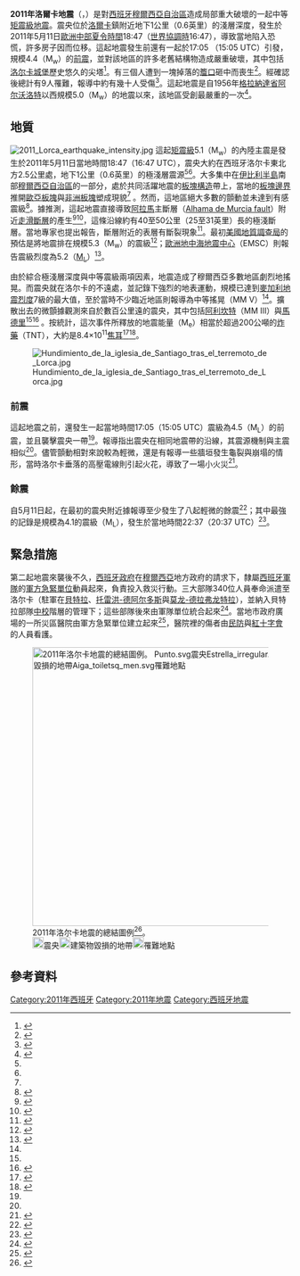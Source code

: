 {{noteTA
|T=zh-cn:2011年洛尔卡地震; zh-tw:2011年羅卡地震; zh-hk:2011年洛爾卡地震;
|G1=Unit
|G2=Earthquake
|1=zh-cn:洛尔卡; zh-tw:羅卡; zh-hk:洛爾卡;
|2=zh-cn:地震中心; zh-tw:地震中心; zh-hk:地震中心;
}}
{{Infobox earthquake
|title              = 2011年洛爾卡地震<br /><small>''Terremoto de Lorca de 2011''</small>
|image              = Lorca earthquake.jpg
|image alt          = 
|image name         = 
|imagecaption       = 洛爾卡車站遭到地震破壞
|map                = Localización de Lorca.svg
|map alt            = 
|map_caption        = 洛爾卡在穆爾西亞自治區的行政範圍
|map2 =  {{Location map+|Spain|width=250|float=center|border=none|caption=<center>震央位置圖</center>
|places={{Location map~|Spain|lat=37.699|long=-1.673|mark=Bullseye1.png|marksize=20|position=top}}{{Location map~|Spain|lat=40.383|long=-3.717|position=top|mark=Green pog.svg|label=馬德里}}{{Location map~|Spain|lat=37.6798|long=-1.6944|position=left|mark=Red pog.svg|label=洛爾卡}}}}
|mapsize            = 
|date               = 2011年5月11日
|origintime         = 18:47:26（[[UTC+2|UTC+2]]）
|duration           = 
|magnitude          = 5.1 [[矩震級|Mw]]<ref name=DETAILS>{{cite web |url=http://earthquake.usgs.gov/earthquakes/eqinthenews/2011/usc0003c5s/ |title=Magnitude 5.1 – Spain |work=earthquake.usgs.gov |publisher=[[USGS|USGS]] |date=2011-05-11 |accessdate=2011-05-11 |deadurl=yes |archiveurl=https://web.archive.org/web/20110514152003/http://earthquake.usgs.gov/earthquakes/eqinthenews/2011/usc0003c5s/ |archivedate=2011-05-14 }}</ref>
|depth              = {{convert|1|km|mi|abbr=on}}
|location           = {{Coord|37.699|N|1.673|W|type:event_scale:1000000|display=inline,title}}
|type               = 
|countries affected = [[西班牙|西班牙]]
|damage             = 
|intensity          = [[麥加利地震烈度|MM]] VII<ref name=pager>{{cite web |url=http://earthquake.usgs.gov/earthquakes/pager/events/us/c0003c5s/index.html |title=Pager - M 5.1 – Spain |work=earthquake.usgs.gov |publisher=[[USGS|USGS]] |date=2011-05-11 |accessdate=2011-05-11 |deadurl=yes |archiveurl=https://web.archive.org/web/20110607024100/http://earthquake.usgs.gov/earthquakes/pager/events/us/c0003c5s/index.html |archivedate=2011-06-07 }}</ref>
|PGA                = <!-- NN''[[Peak_ground_acceleration|g]]'' -->
|tsunami            = 
|landslide          = 
|foreshocks         = 1 (4.5 M<sub>L</sub>)<ref name=foreshock>{{cite web|url=http://www.emsc-csem.org/Earthquake/earthquake.php?id=221122|title=Magnitude 4.5 - SPAIN - 2011-05-11 15:05 UTC|publisher=EMSC|date=2011-05-11|accessdate=2011-05-11|archive-date=2016-03-04|archive-url=https://web.archive.org/web/20160304194842/http://www.emsc-csem.org/Earthquake/earthquake.php?id=221122|dead-url=no}}</ref>
|aftershocks        =
|casualties = 9人罹難<br />403人受傷<ref>{{cite news|url=http://earthquake-report.com/2012/01/09/catdat-damaging-earthquakes-database-2011-annual-review/|title=CATDAT Damaging Earthquakes Database 2011 – Annual Review|agency=Earthquake Report|date=2012-01-09|accessdate=2012-03-07|archive-date=2020-11-18|archive-url=https://web.archive.org/web/20201118100459/https://earthquake-report.com/2012/01/09/catdat-damaging-earthquakes-database-2011-annual-review/|dead-url=no}}</ref><ref>{{cite web|title=catdat5.jpg|url=http://earthquake-report.com/wp-content/uploads/2012/01/catdat5.jpg|publisher=Earthquake Report|date=2012-01-09|accessdate=2012-03-07|archive-date=2018-01-18|archive-url=https://web.archive.org/web/20180118010910/https://earthquake-report.com/wp-content/uploads/2012/01/catdat5.jpg|dead-url=no}}</ref> 
}}
'''2011年洛爾卡地震'''（{{lang-es|'''Terremoto de Lorca de 2011'''}}，{{lang-en|'''2011 Lorca earthquake'''}}）是對[[西班牙|西班牙]][[穆爾西亞自治區|穆爾西亞自治區]]造成局部重大破壞的一起中等[[矩震級|矩震級]][[地震|地震]]。震央位於[[洛爾卡|洛爾卡]]鎮附近地下1公里（0.6英里）的淺層深度，發生於2011年5月11日[[歐洲中部夏令時間|歐洲中部夏令時間]]18:47（[[世界協調時|世界協調時]]16:47），導致當地陷入恐慌，許多房子因而位移。這起地震發生前還有一起於17:05 （15:05 UTC）引發，規模4.4（M<sub>w</sub>）的[[前震|前震]]，並對該地區的許多老舊結構物造成嚴重破壞，其中包括[[洛尔卡城堡|洛尔卡城堡]]歷史悠久的尖塔<ref>{{cite web |author=M. Carmen Cruz |url=http://www.rtve.es/noticias/20110511/minuto-minuto-dos-mujeres-embarazadas-entre-ocho-muertos-terremoto-lorca/431935.shtml |title=Minuto a minuto: El funeral por las víctimas será esta tarde en el recinto de Santa Quiteria |publisher=RTVE.es |date= |accessdate=2011-05-12 |archive-date=2015-06-04 |archive-url=https://web.archive.org/web/20150604170332/http://www.rtve.es/noticias/20110511/minuto-minuto-dos-mujeres-embarazadas-entre-ocho-muertos-terremoto-lorca/431935.shtml |dead-url=no }}</ref>。有三個人遭到一塊掉落的[[簷口|簷口]]砸中而喪生<ref>{{cite web |url=http://www.elpais.com/articulo/espana/terremotos/sacuden/Lorca/causan/muertos/elpepuesp/20110511elpepunac_38/Tes |title=Dos terremotos sacuden Lorca y causan ocho muertos · ELPAÍS.com |publisher=Elpais.com |date= |accessdate=2011-05-12 |archive-date=2011-05-20 |archive-url=https://web.archive.org/web/20110520132158/http://www.elpais.com/articulo/espana/terremotos/sacuden/Lorca/causan/muertos/elpepuesp/20110511elpepunac_38/Tes |dead-url=no }}</ref>。經確認後總計有9人罹難，報導中約有幾十人受傷<ref name=guardian>{{cite news|last=Tremlett|first=Giles|title=Spain Shocked by Deadly Earthquake|url=http://www.guardian.co.uk/world/2011/may/12/spain-earthquake-havoc-questions|accessdate=2011-05-12|newspaper=The Guardian|date=2011-05-12|archive-date=2011-05-14|archive-url=https://web.archive.org/web/20110514192618/http://www.guardian.co.uk/world/2011/may/12/spain-earthquake-havoc-questions|dead-url=no}}</ref>。這起地震是自1956年[[格拉納達省|格拉納達省]][[阿尔沃洛特|阿尔沃洛特]]以西規模5.0（M<sub>w</sub>）的地震以來，該地區受創最嚴重的一次<ref name=worst>{{cite web|url=http://www.abc.es/20110511/sociedad/rc-seismo-lorca-causado-victimas-201105112010.html|title=El seísmo de Lorca, el que ha causado más víctimas desde 1956|work=[[ABC_(報紙)|ABC]]|author=[[埃菲通訊社|埃菲通訊社]]|date=2011-05-11|accessdate=2011-05-11|archive-date=2011-05-18|archive-url=https://web.archive.org/web/20110518150133/http://www.abc.es/20110511/sociedad/rc-seismo-lorca-causado-victimas-201105112010.html|dead-url=no}}</ref>。

== 地質 ==
[[File:2011_Lorca_earthquake_intensity.jpg|left]]
{{UTC time|歐洲中部夏令時間|+2}}
這起[[矩震級|矩震級]]5.1（M<sub>w</sub>）的內陸主震是發生於2011年5月11日當地時間18:47（16:47 UTC），震央大約在西班牙洛尔卡東北方2.5公里處，地下1公里（0.6英里）的極淺層震源<ref name=DETAILS /><ref name=emsc />。大多集中在[[伊比利半島|伊比利半島]]南部[[穆爾西亞自治區|穆爾西亞自治區]]的一部分，處於共同活躍地震的[[板塊構造|板塊構造]]帶上，當地的[[板塊構造#板塊的運動及邊界|板塊邊界]]推開[[歐亞板塊|歐亞板塊]]與[[非洲板塊|非洲板塊]]塑成現貌<ref name=geo /> 。然而，這地區絕大多數的顫動並未達到有感震級<ref>{{cite web|url=http://www.europapress.es/sociedad/noticia-murcia-zona-habitual-movimientos-sismicos-no-dos-terremotos-registrados-miercoles-20110511195724.html|title=Murcia es una zone habitual de movimientos sísmicos pero no de los dos terremotos registrados este miércoles|work=[[歐洲通訊社|歐洲通訊社]]|date=2011-05-11|accessdate=2011-05-11|archive-date=2018-08-20|archive-url=https://web.archive.org/web/20180820141054/http://www.europapress.es/sociedad/noticia-murcia-zona-habitual-movimientos-sismicos-no-dos-terremotos-registrados-miercoles-20110511195724.html|dead-url=no}}</ref>。據推測，這起地震直接導致[[阿拉馬_(穆爾西亞自治區)|阿拉馬]]主斷層（[http://www.agu.org/journals/ABS/2004/2002JB002359.shtml Alhama de Murcia fault]）附近[[走滑斷層|走滑斷層]]的產生<ref name=geo>{{cite web|url=http://earthquake.usgs.gov/earthquakes/recenteqsww/Quakes/usc0003c5s.php#summary|title=Magnitude 5.1 - Spain: Tectonic Summary|publisher=[[USGS|USGS]]|date=2011-05-11|accessdate=2011-05-11|deadurl=yes|archiveurl=https://web.archive.org/web/20110608022652/http://earthquake.usgs.gov/earthquakes/recenteqsww/Quakes/usc0003c5s.php#summary|archivedate=2011-06-08}}</ref><ref name=Martínez-Díaz>{{Cite journal| doi = 10.4401/ag-3455| issn = 15935213| volume = 46| issue = 5| pages = 775-791| last = Martínez-Díaz| first = J. J.| coauthors = E. Masana, J. L. Hernández-Enrile, P. Santanach| title = Effects of repeated paleoearthquakes on the Alhama de Murcia Fault (Betic Cordillera, Spain) on the Quaternary evolution of an alluvial fan system| journal = ANNALS OF GEOPHYSICS| accessdate = 2011-05-12| date = 2003| url = http://www.earth-prints.org/handle/2122/989| archive-date = 2019-02-14| archive-url = https://web.archive.org/web/20190214074803/https://www.earth-prints.org/handle/2122/989| dead-url = no}}</ref>，這條沿線約有40至50公里（25至31英里）長的極淺斷層。當地專家也提出報告，斷層附近的表層有斷裂現象<ref name=fault>{{cite web|url=http://www.abc.es/agencias/noticia.asp?noticia=813703|title=Los dos seísmos se deben a un deslizamiento horizontal de falla de Lorca|work=[[American_Broadcasting_Company|ABC]]|author=[[埃菲通訊社|埃菲通訊社]]|date=2011-05-11|accessdate=2011-05-11|archive-url=https://web.archive.org/web/20110911212812/http://www.abc.es/agencias/noticia.asp?noticia=813703|archive-date=2011-09-11|dead-url=yes}}</ref>。最初[[美國地質調查局|美國地質調查局]]的預估是將地震排在規模5.3（M<sub>w</sub>）的震級<ref>{{cite web|url=http://www.myfoxphoenix.com/dpps/news/world/four-dead-as-5.3-magnitude-earthquake-hits-southern-spain-dpgonc-20110511-to_13153597|title=Seven dead as moderate earthquake hits southern Spain|publisher=Fox Telivision Stations|work=myfoxphoenix.com|date=2011-05-11|accessdate=2011-05-11|archive-date=2012-03-09|archive-url=https://web.archive.org/web/20120309163113/http://www.myfoxphoenix.com/dpps/news/world/four-dead-as-5.3-magnitude-earthquake-hits-southern-spain-dpgonc-20110511-to_13153597|dead-url=no}}</ref>；[[歐洲地中海地震中心|歐洲地中海地震中心]]（EMSC）則報告震級烈度為5.2（[[芮氏地震規模|M<sub>L</sub>]]）<ref name=emsc>{{cite web|url=http://www.emsc-csem.org/Earthquake/earthquake.php?id=221132|title=Magnitude 5.2 - Spain - 2011-05-11 16:47 UTC|publisher=[http://www.emsc-csem.org/ EMSC]|date=2011-05-11|accessdate=2011-05-11|archive-date=2016-06-02|archive-url=https://web.archive.org/web/20160602231446/http://www.emsc-csem.org/Earthquake/earthquake.php?id=221132|dead-url=no}}</ref>。

由於綜合極淺層深度與中等震級兩項因素，地震造成了穆爾西亞多數地區劇烈地搖晃。而震央就在洛尔卡的不遠處，並記錄下強烈的地表運動，規模已達到[[麥加利地震烈度|麥加利地震烈度]]7級的最大值，至於當時不少臨近地區則報導為中等搖晃（MM V）<ref name=pager />。擴散出去的微顫據觀測來自於數百公里遠的震央，其中包括[[阿利坎特|阿利坎特]]（MM III）與[[馬德里|馬德里]]<ref name=pager /><ref>{{cite web |url=http://earthquake.usgs.gov/earthquakes/dyfi/events/us/c0003c5s/us/index.html |title=M5.1 - Spain |publisher=[[USGS|USGS]] |date=2011-05-11 |accessdate=2011-05-11 |deadurl=yes |archiveurl=https://web.archive.org/web/20110607023730/http://earthquake.usgs.gov/earthquakes/dyfi/events/us/c0003c5s/us/index.html |archivedate=2011-06-07 }}</ref> 。按統計，這次事件所釋放的地震能量（M<sub>e</sub>）相當於超過200公噸的[[三硝基甲苯|炸藥]]（TNT），大約是8.4×10<sup>11</sup>[[焦耳|焦耳]]<ref>{{cite web|url=http://hypertextbook.com/facts/2002/AlexRoslyakov.shtml|title=Energy in a Ton of TNT|author=Revelle, D. O.|work=Global Infrasonic Monitoring of Large Meteorids|publisher=The Physics Factbook|date=2001|accessdate=2011-05-11|archive-date=2020-10-21|archive-url=https://web.archive.org/web/20201021014029/https://hypertextbook.com/facts/2002/AlexRoslyakov.shtml|dead-url=no}}</ref><ref name=energy>{{cite web|url=http://www.europapress.es/nacional/noticia-terremoto-amp-colegio-geologos-indica-seismo-equivale-mas-200-toneladas-tnt-20110511220541.html|title=(AMP) Colegio de Geólogos indica que el seísmo equivale a más de 200 toneladas de TNT|work=[[歐洲通訊社|歐洲通訊社]]|date=2011-05-11|accessdate=2011-05-11|archive-date=2012-10-06|archive-url=https://web.archive.org/web/20121006230546/http://www.europapress.es/nacional/noticia-terremoto-amp-colegio-geologos-indica-seismo-equivale-mas-200-toneladas-tnt-20110511220541.html|dead-url=no}}</ref>。

[[File:Hundimiento_de_la_iglesia_de_Santiago_tras_el_terremoto_de_Lorca.jpg|thumb]]

=== 前震 ===

這起地震之前，還發生一起當地時間17:05（15:05 UTC）震級為4.5（M<sub>L</sub>）的前震，並且襲擊震央一帶<ref name=foreshock />。報導指出震央在相同地震帶的沿線，其震源機制與主震相似<ref name=fault />。儘管顫動相對來說較為輕微，還是有報導一些牆垣發生龜裂與崩塌的情形，當時洛尔卡垂落的高壓電線則引起火花，導致了一場小火災<ref>{{cite web|url=http://www.teleprensa.es/murcia-noticia-297910-Un-terremoto-de-42C5-grados-con-epicentro-en-Lorca-sacude-la-Regi26oacute3Bn.html|title=Un terremoto de 4,5 grados  con epicentro en Lorca sacude la Región|work=Teleprensa|date=2011-05-11|accessdate=2011-05-11|archive-url=https://web.archive.org/web/20110514184431/http://www.teleprensa.es/murcia-noticia-297910-Un-terremoto-de-42C5-grados-con-epicentro-en-Lorca-sacude-la-Regi26oacute3Bn.html|archive-date=2011-05-14|dead-url=yes}}</ref>。

=== 餘震 ===
自5月11日起，在最初的震央附近據報導至少發生了八起輕微的餘震<ref name=aftershocks>{{cite web|url=http://www.abc.es/agencias/noticia.asp?noticia=813713|title=Los sismógrafos detectan varias réplicas tras el segundo terremoto de Lorca|date=2011-05-11|accessdate=2011-05-11|work=[[American_Broadcasting_Company|ABC]]|author=[[埃菲通訊社|埃菲通訊社]]|archive-date=2012-10-17|archive-url=https://web.archive.org/web/20121017033538/http://www.abc.es/agencias/noticia.asp?noticia=813713|dead-url=yes}}</ref>；其中最強的記錄是規模為4.1的震級（M<sub>L</sub>），發生於當地時間22:37（20:37 UTC）<ref name=strongest>{{cite web|url=http://www.emsc-csem.org/Earthquake/earthquake.php?id=221163|title=Magnitude 4.1 - SPAIN - 2011-05-11 20:37 UTC|publisher=[http://www.emsc-csem.org/ EMSC]|date=2011-05-11|accessdate=2011-05-11|archive-date=2015-09-10|archive-url=https://web.archive.org/web/20150910053528/http://www.emsc-csem.org/Earthquake/earthquake.php?id=221163|dead-url=no}}</ref>。

== 緊急措施 ==
第二起地震來襲後不久，[[西班牙政府|西班牙政府]]在[[穆爾西亞|穆爾西亞]]地方政府的請求下，隸屬[[西班牙軍隊|西班牙軍隊]]的[[軍方急緊單位|軍方急緊單位]]動員起來，負責投入救災行動。三大部隊340位人員奉命派遣至洛尔卡（駐軍在[[貝特拉|貝特拉]]、[[托雷洪-德阿尔多斯|托雷洪-德阿尔多斯]]與[[莫龙-德拉弗龙特拉|莫龙-德拉弗龙特拉]]），並納入貝特拉部隊[[中校|中校]]階層的管理下；這些部隊後來由軍隊單位統合起來<ref>{{cite web|url=http://www.elpais.com/articulo/espana/Ejercito/instala/hospital/campana/damnificados/terremoto/elpepuesp/20110512elpepunac_6/Tes|title=El Ejército instala un hospital de campaña para los damnificados por el terremoto|trans_title=The army sets up a field hospital for those affected by the earthquake|publisher=El País}}</ref>。當地市政府廣場的一所災區醫院由軍方急緊單位建立起來<ref>{{cite news |author=PEDRO L. MANJÓN / VICKY MONTERO |url=http://www.rtve.es/noticias/20110511/minuto-minuto-asi-hemos-contado-terremoto-51-grados-lorca-murcia-11-05-11/431963.shtml |title=Minuto a minuto: Así hemos contado el terremoto de 5,1 grados en Lorca, Murcia (11/05/11) |work=RTVE.es |date=2011-05-11 |accessdate=2011-05-19 |archive-date=2015-06-06 |archive-url=https://web.archive.org/web/20150606183012/http://www.rtve.es/noticias/20110511/minuto-minuto-asi-hemos-contado-terremoto-51-grados-lorca-murcia-11-05-11/431963.shtml |dead-url=no }}</ref>，醫院裡的傷者由[[民防|民防]]與[[紅十字會|紅十字會]]的人員看護。

[[File:Terremoto de Lorca.svg|500px|thumb|center|2011年洛尔卡地震的總結圖例<ref>{{cite web | author = Mariano Zafra | date = 2011-05-13 | url = http://www.elpais.com/graficos/espana/Consecuencias/seismos/Lorca/elpepunac/20110513elpepunac_1/Ges/ | title = Consecuencias de los seísmos en Lorca | work = El País | accessdate = 2011-05-13 | language = es | archive-date = 2013-05-21 | archive-url = https://web.archive.org/web/20130521080844/http://www.elpais.com/graficos/espana/Consecuencias/seismos/Lorca/elpepunac/20110513elpepunac_1/Ges/ | dead-url = no }}</ref>。<br />
[[File:Punto.svg|20px]]震央[[File:Estrella_irregular.svg|20px]]建築物毀損的地帶[[File:Aiga_toiletsq_men.svg|20px]]罹難地點]]

{{clear}}

== 參考資料 ==
{{reflist|2}}
{{commonscat|2011 Lorca earthquake}}
{{Earthquakes in 2011}}

[[Category:2011年西班牙|Category:2011年西班牙]]
[[Category:2011年地震|Category:2011年地震]]
[[Category:西班牙地震|Category:西班牙地震]]
